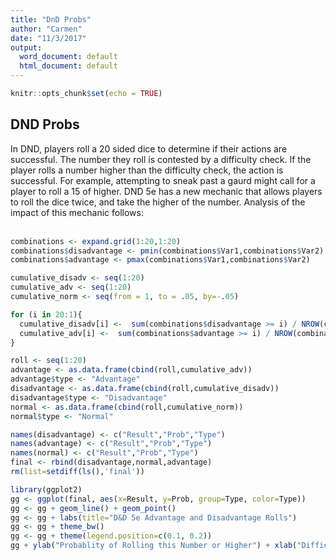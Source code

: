 ```yaml
---
title: "DnD Probs"
author: "Carmen"
date: "11/3/2017"
output:
  word_document: default
  html_document: default
---
```


```r
knitr::opts_chunk$set(echo = TRUE)
```

## DND Probs
In DND, players roll a 20 sided dice to determine if their actions are successful. The number they roll is contested by a difficulty check. If the player rolls a number higher than the difficulty check, the action is successful. For example, attempting to sneak past a gaurd might call for a player to roll a 15 of higher. DND 5e has a new mechanic that allows players to roll the dice twice, and take the higher of the number. Analysis of the impact of this mechanic follows:\
\

```r
combinations <- expand.grid(1:20,1:20)
combinations$disadvantage <- pmin(combinations$Var1,combinations$Var2)
combinations$advantage <- pmax(combinations$Var1,combinations$Var2)

cumulative_disadv <- seq(1:20)
cumulative_adv <- seq(1:20)
cumulative_norm <- seq(from = 1, to = .05, by=-.05)

for (i in 20:1){
  cumulative_disadv[i] <-  sum(combinations$disadvantage >= i) / NROW(combinations);
  cumulative_adv[i] <-  sum(combinations$advantage >= i) / NROW(combinations);
}

roll <- seq(1:20)
advantage <- as.data.frame(cbind(roll,cumulative_adv))
advantage$type <- "Advantage"
disadvantage <- as.data.frame(cbind(roll,cumulative_disadv))
disadvantage$type <- "Disadvantage"
normal <- as.data.frame(cbind(roll,cumulative_norm))
normal$type <- "Normal"

names(disadvantage) <- c("Result","Prob","Type")
names(advantage) <- c("Result","Prob","Type")
names(normal) <- c("Result","Prob","Type")
final <- rbind(disadvantage,normal,advantage)
rm(list=setdiff(ls(),'final'))
```


```r
library(ggplot2)
gg <- ggplot(final, aes(x=Result, y=Prob, group=Type, color=Type))
gg <- gg + geom_line() + geom_point()
gg <- gg + labs(title="D&D 5e Advantage and Disadvantage Rolls")
gg <- gg + theme_bw()
gg <- gg + theme(legend.position=c(0.1, 0.2))
gg + ylab("Probablity of Rolling this Number or Higher") + xlab("Difficulty Check")
```